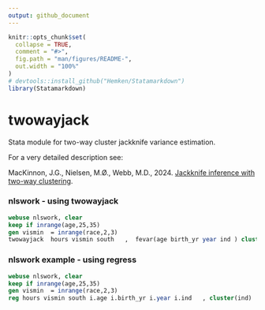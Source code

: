 ---
output: github_document
---

<!-- README.md is generated from README.Rmd. Please edit that file -->

```{r setup, include = F}
knitr::opts_chunk$set(
  collapse = TRUE,
  comment = "#>",
  fig.path = "man/figures/README-",
  out.width = "100%"
)
# devtools::install_github("Hemken/Statamarkdown")
library(Statamarkdown)
```

# twowayjack

Stata module for two-way cluster jackknife variance estimation.

For a very detailed description see:

MacKinnon, J.G., Nielsen, M.Ø., Webb, M.D., 2024. [Jackknife inference with two-way clustering](https://arxiv.org/abs/2406.08880).    

### nlswork - using twowayjack

```{stata, echo=-1}
webuse nlswork, clear
keep if inrange(age,25,35)
gen vismin  = inrange(race,2,3)
twowayjack  hours vismin south   ,  fevar(age birth_yr year ind ) cluster(age ind)
```

### nlswork example - using regress

```{stata}
webuse nlswork, clear
keep if inrange(age,25,35)
gen vismin  = inrange(race,2,3)
reg hours vismin south i.age i.birth_yr i.year i.ind   , cluster(ind)
```


